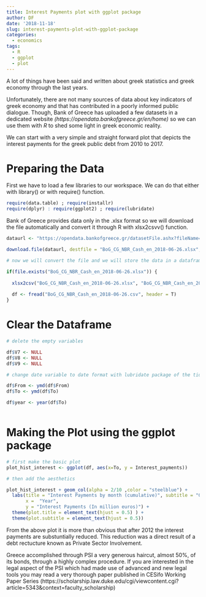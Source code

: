```yaml
---
title: Interest Payments plot with ggplot package
author: DF
date: '2018-11-18'
slug: interest-payments-plot-with-ggplot-package
categories:
  - economics
tags:
  - R
  - ggplot
  - plot
---
```


  A lot of things have been said and written about greek statistics and greek economy through the last years.

Unfortunately, there are not many sources of data about key indicators of greek economy and that has contributed in a poorly informed public dialogue. Though, Bank of Greece has uploaded a few datasets in a dedicated website *(https://opendata.bankofgreece.gr/en/home)* so we can use them with *R* to shed some light in greek economic reality.

We can start with a very simple and straight forward plot that depicts the interest payments for the greek public debt from 2010 to 2017.

# Preparing the Data

First we have  to load a few libraries to our workspace. We can do that either with library() or with require() function.

```r
require(data.table) ; require(installr)
require(dplyr) : require(ggplot2) ; require(lubridate)
```

Bank of Greece provides data only in the .xlsx format so we will download the file automatically and convert it through R with xlsx2csvv() function.

```r
dataurl <- "https://opendata.bankofgreece.gr/datasetFile.ashx?fileName=BoG_CG_NBR_Cash_en_2018-06-26.xlsx&folderName=DOAM"

download.file(dataurl, destfile = "BoG_CG_NBR_Cash_en_2018-06-26.xlsx", mode = "wb") 

# now we will convert the file and we will store the data in a dataframe

if(file.exists("BoG_CG_NBR_Cash_en_2018-06-26.xlsx")) {
  
  xlsx2csv("BoG_CG_NBR_Cash_en_2018-06-26.xlsx", "BoG_CG_NBR_Cash_en_2018-06-26.csv") # convert the xlsx to csv
  
  df <- fread("BoG_CG_NBR_Cash_en_2018-06-26.csv", header = T)
}
```
# Clear the Dataframe
```r
# delete the empty variables

df$V7 <- NULL
df$V8 <- NULL
df$V9 <- NULL

# change date variable to date format with lubridate package of the tidyverse

df$From <- ymd(df$From)
df$To <- ymd(df$To)

df$year <- year(df$To)  



```
# Making the Plot using the ggplot package

```r

# first make the basic plot 
plot_hist_interest <- ggplot(df, aes(x=To, y = Interest_payments)) 

# then add the aesthetics

plot_hist_interest + geom_col(alpha = 2/10 ,color = "steelblue") +
  labs(title = "Interest Payments by month (cumulative)", subtitle = "Greek Economy",
       x =  "Year",
       y = "Interest Payments (In million euros)") +
  theme(plot.title = element_text(hjust = 0.5) ) +
  theme(plot.subtitle = element_text(hjust = 0.5))

```


From the above plot it is more than obvious that after 2012 the interest payments are substuntially reduced. This reduction was a direct result of a debt rectucture known as Private Sector Involvement. 

Greece accomplished through PSI a very generous haircut, almost 50%, of its bonds, through a highly complex procedure. If you are interested in the legal aspect of the PSI which had made use of advanced and new legal tools you may read a very thorough paper published in CESifo Working Paper Series (https://scholarship.law.duke.edu/cgi/viewcontent.cgi?article=5343&context=faculty_scholarship)





